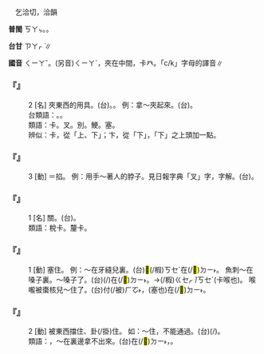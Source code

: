 
=={{ruby|卡|ㄑㄧㄚˇ}}==

　乞洽切，洽韻

'''普閩''' <rt>ㄎㄚㆴ</rt>。{{ruby|(白)|ㄎㄚˋ}}。

'''台甘''' <rt>ㄗㄚㆷ ͘</rt>{{ruby|。|ㄗㄚㆴ ͘}}∥

'''國音''' <rt>ㄑㄧㄚˇ</rt>。(另音)<rt>ㄑㄧㄚˊ</rt>，夾在中間{{ruby|。|ㄎㄚˇ}}，卡癶。「c/k」字母的譯音∥

    

==='''『{{ruby|卡|ㄑㄧㄚˇ}}{{ruby|子|·ㄗˇ}}』'''===
:2  [名] 夾東西的用具。(台){{ruby|夾|ㆣㄧㄚㆴ ͘/ㄫㆤㆷ ͘}}{{ruby|仔|ㄚ}}。{{ruby|多|ㄉㄜ}}{{ruby|指|ㄍㄧˋ/ㄐㄧˋ}}{{ruby|頭|ㄊㄠˊ}}{{ruby|毛|ㄇㆦˊ/ㄇㆭˊ}}{{ruby|夾|ㆣㄧㄚㆴ ͘/ㆣㄧㄚㆴ}}{{ruby|仔|ㄚ}}。 例：拿～夾起來。(台){{ruby|用|ㄧㄥ˪/ㄧㆲ˫}}{{ruby|夾|ㆣㄧㄚㆴ/ㄫㆤㆷ}}{{ruby|仔|ㄚ}}{{ruby|共|ㄍㄚ˫}}{{ruby|夾|ㆣㄧㄚㆴ/ㄫㆤㆷ}}{{ruby|起|·ㄎㄧˋ}}{{ruby|來|·ㄌㄞˊ}}。
:台類語：{{ruby|<mark>&#xffc65;</mark>|ㆢㄧㆷ ͘}}。{{ruby|叉|ㄘㆤ}}。{{ruby|<mark>&#xffb7a;</mark>|ㄑㄧㆷ ͘}}
:
:類語：卡。叉。別。鯁。塞。
:
:辨似：卡，從「上、下」；卞，從「下」，「下」之上頭加一點。
:
    

==='''『{{ruby|卡|ㄑㄧㄚˇ}}』'''===
:3  [動] ＝掐。 例：用手～著人的脖子。見日報字典「叉」字，字解。(台){{ruby|用|ㄧㄥ˫/ㄧㆲ˫}}{{ruby|手|ㄑㄧㄨˋ}}{{ruby|擲|ㄉㆥ˫/ㄉㆪ˫}}{{ruby|人|ㄌㄤˊ}}{{ruby|丌|ㆤ}}{{ruby|頷|ㆰ˫}}{{ruby|<mark>&#xffacf;</mark>|ㄍㄨㄣˋ}}{{ruby|仔|ㄚ}}。
    

==='''『{{ruby|卡|ㄑㄧㄚˇ}}{{ruby|子|·ㄗˇ}}』'''===
:1  [名] 關{{ruby|卡|ㄑㄧㄚˇ}}。(台){{ruby|古|ㄍㆦˋ}}{{ruby|早|ㄗㄚˋ}}{{ruby|設|ㄒㄧㄚㆵ}}{{ruby|在|ㄗㄞ˫}}{{ruby|陸|ㄌㄧㆦㆶ ͘}}{{ruby|上|ㄒㄧㆲ˫}}{{ruby|交|ㄍㄠ}}{{ruby|通|ㄊㆲ}}{{ruby|要|ㄧㄠ˪}}{{ruby|道|ㄉㄜ˫}}{{ruby|丌|ㆤ}}{{ruby|稅|ㄙㄨㆤ˪/ㄙㆤ˪}}{{ruby|關|ㄍㄨㄢ}}。
:類語：稅卡。釐卡。
:
    

==='''『{{ruby|卡|ㄑㄧㄚˇ}}』'''===
:1  [動] 塞住。 例：～在牙縫兒裏。(台)<mark>&#xffb5c;</mark>(/椵)<rt>ㄎㆤˊ</rt>在(/<mark>&#xf9853;</mark>)<rt>ㄉㄧ˫</rt>{{ruby|嘴|ㄘㄨㄧ˪}}{{ruby|齒|ㄎㄧˋ}}{{ruby|縫|ㄆㄤ˫}}。 魚刺～在嗓子裏。～嗓子了。(台){{ruby|魚|ㄏㄧˊ}}{{ruby|」|ㄏㄨˊ}}{{ruby|刺|ㄑㄧ˪}}{{ruby|<mark>&#xffb5c;</mark>|ㄍㆤˊ}}(/{{ruby|椵|ㄎㆤˊ}})在(/<mark>&#xf9853;</mark>)<rt>ㄉㄧ˫</rt>{{ruby|嚨|ㄋㄚˊ}}{{ruby|喉|ㄠˊ}}。→{{ruby|<mark>&#xffb5c;</mark>|ㄍㆤㆷ ͘}}(/椵)<rt>ㄍㆤㆷ ͘/ㄎㆤˊ</rt>{{ruby|喉|ㄠˊ}}(卡喉也)。 喉嚨被棗核兒～住了。(台){{ruby|嚨|ㄋㄚˊ}}{{ruby|喉|ㄠˊ}}付(/被)<rt>ㄏㆦ˫</rt>{{ruby|棗|ㄗㄜˋ}}{{ruby|仔|ㄚ}}{{ruby|核|ㄏㄨㆵ ͘}}{{ruby|窒|ㄊㄚㆵ}}{{ruby|咧|ㄌㆤ˪}}，{{ruby|棗|ㄗㄜˋ}}{{ruby|仔|ㄚ}}{{ruby|核|ㄏㄨㆵ ͘}}{{ruby|窒|ㄊㄚㆵ}}(塞也)在(/<mark>&#xf9853;</mark>)<rt>ㄉㄧ˫</rt>{{ruby|嚨|ㄋㄚˊ}}{{ruby|喉|ㄠˊ}}{{ruby|孔|ㄎㄤ}}。
    

==='''『{{ruby|卡|ㄑㄧㄚˇ}}』'''===
:2  [動] 被東西擋住、卦(/掛)住。 如：～住，不能通過。(台){{ruby|<mark>&#xffb5c;</mark>|ㄍㆤˊ}}(/{{ruby|椵|ㄎㆤˊ}}){{ruby|咧|ㄌㆤ˪}}{{ruby|<mark>&#xffa45;</mark>|ㆠㆤ˫/ㆠㄨㆤ˫}}{{ruby|得|ㄉㄧㆵ}}{{ruby|過|ㄍㄨㆤ˪/ㄍㆤ˪}}。
:類語：{{ruby|叉|ㄔㄚˊ}}，～在裏邊拿不出來。(台){{ruby|繫|ㄎㆤˊ}}在(/<mark>&#xf9853;</mark>)<rt>ㄉㄧ˫</rt>{{ruby|內|ㄌㄞ˫}}{{ruby|面|ㆠㄧㄣ˫}}，{{ruby|提|ㄊㆤㆷ}}{{ruby|<mark>&#xffa45;</mark>|ㆠㆤ˫/ㆠㄨㆤ˫}}{{ruby|出|ㄘㄨㆵ}}{{ruby|來|·ㄌㄞˊ}}。
:
    
